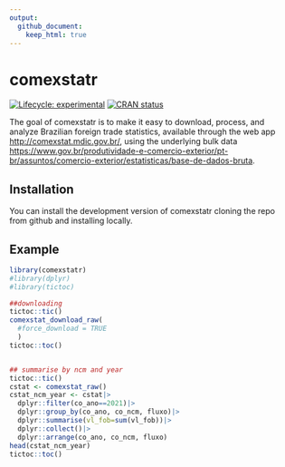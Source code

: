 ```yaml
---
output:
  github_document:
    keep_html: true
---
```


<!-- README.md is generated from README.Rmd. Please edit that file -->

# comexstatr

<!-- badges: start -->

[![Lifecycle:
experimental](https://img.shields.io/badge/lifecycle-experimental-orange.svg)](https://lifecycle.r-lib.org/articles/stages.html#experimental)
[![CRAN
status](https://www.r-pkg.org/badges/version/comexstatr)](https://CRAN.R-project.org/package=comexstatr)
<!-- badges: end -->

The goal of comexstatr is to make it easy to download, process, and
analyze Brazilian foreign trade statistics, available through the web
app <http://comexstat.mdic.gov.br/>, using the underlying bulk data
<https://www.gov.br/produtividade-e-comercio-exterior/pt-br/assuntos/comercio-exterior/estatisticas/base-de-dados-bruta>.

## Installation

You can install the development version of comexstatr cloning the repo
from github and installing locally.


## Example

``` r
library(comexstatr)
#library(dplyr)
#library(tictoc)

##downloading
tictoc::tic()
comexstat_download_raw(
  #force_download = TRUE
  )
tictoc::toc()


## summarise by ncm and year
tictoc::tic()
cstat <- comexstat_raw()
cstat_ncm_year <- cstat|>
  dplyr::filter(co_ano==2021)|>
  dplyr::group_by(co_ano, co_ncm, fluxo)|>
  dplyr::summarise(vl_fob=sum(vl_fob))|>
  dplyr::collect()|>
  dplyr::arrange(co_ano, co_ncm, fluxo)
head(cstat_ncm_year)
tictoc::toc()
```
